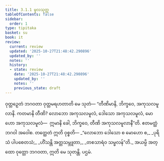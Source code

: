 ```yaml
---
title: 3.1.1 မူလသုတ္တ
tableOfContents: false
sidebar:
  order: 1
type: tipitaka
basket: su
book: it
review:
  current: review
  updated: '2025-10-27T21:48:42.290896'
  updated_by: ''
  notes: ''
  history:
  - state: review
    date: '2025-10-27T21:48:42.290896'
    updated_by: ''
    notes: ''
    previous_state: draft
---
```



<ReviewStatus review={frontmatter.review} showDetails={true} />

<HypothesisAnnotation frontmatter={frontmatter} />

<DynamicBreadcrumb />

<Division number="50" book="it" e="ch" v="18" p="226">

<Paragraph number="327" book="it">
ဝုတ္တဉှေတံ ဘဂဝတာ ဝုတ္တမရဟတာတိ မေ သုတံ—
</Paragraph>

<Paragraph number="328" book="it">
“တီဏိမာနိ, ဘိက္ခဝေ, အကုသလမူလာနိ. ကတမာနိ တီဏိ? လောဘော အကုသလမူလံ, ဒေါသော အကုသလမူလံ, မောဟော အကုသလမူလံ—  ဣမာနိ ခေါ, ဘိက္ခဝေ, တီဏိ အကုသလမူလာနီ”တိ. ဧတမတ္ထံ ဘဂဝါ အဝေါစ. တတ္ထေတံ ဣတိ ဝုစ္စတိ—
</Paragraph>

<Paragraph number="329" type="verses" book="it">
_“လောဘော ဒေါသော စ မောဟော စ,_  
_ပုရိသံ ပါပစေတသံ;_  
_ဟိံသန္တိ အတ္တသမ္ဘူတာ,_  
_တစသာရံဝ သမ္ဖလန်”တိ._  

</Paragraph>

<Paragraph number="330" book="it">
အယမ္ပိ အတ္ထော ဝုတ္တော ဘဂဝတာ, ဣတိ မေ သုတန္တိ.

</Paragraph>
</Division>

<Paragraph number="331" type="center" book="it">
ပဌမံ.
</Paragraph>
